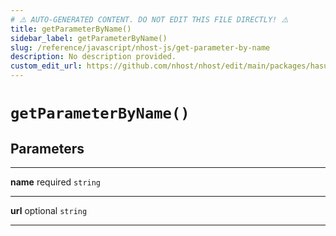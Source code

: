 ```yaml
---
# ⚠️ AUTO-GENERATED CONTENT. DO NOT EDIT THIS FILE DIRECTLY! ⚠️
title: getParameterByName()
sidebar_label: getParameterByName()
slug: /reference/javascript/nhost-js/get-parameter-by-name
description: No description provided.
custom_edit_url: https://github.com/nhost/nhost/edit/main/packages/hasura-auth-js/src/utils/url.ts#L65
---
```


# `getParameterByName()`

## Parameters

---

**<span className="parameter-name">name</span>** <span className="optional-status">required</span> <code>string</code>

---

**<span className="parameter-name">url</span>** <span className="optional-status">optional</span> <code>string</code>

---
